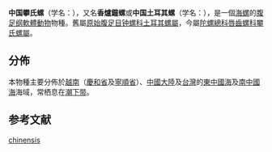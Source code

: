 {{Speciesbox
| taxon = Perrinia chinensis
| authority = (G.B. Sowerby III, 1889)
| synonyms_ref = {{r|WoRMS_761939}}
| synonyms = 
* ''Turcica chinensis'' <small>(G.B. Sowerby III, 1889)</small>（原來組合）
}}

'''中国攀氏螺'''（学名：''{{lang|la|Perrinia chinensis}}''），又名'''香爐鐘螺'''{{r|shelldoc_000077}}或'''中国土耳其螺'''{{r|shell_6570}}（学名：''{{lang|la|Turcica chinensis}}''），是一個[[海螺|海螺]]的[[腹足纲|腹足纲]][[軟體動物|軟體動物]]物種{{r|WoRMS_761939}}。舊屬[[原始腹足目|原始腹足目]][[钟螺科|钟螺科]][[土耳其螺屬|土耳其螺屬]]{{r|shell_6570}}，今屬[[陀螺總科|陀螺總科]][[唇齒螺科|唇齒螺科]][[攀氏螺屬|攀氏螺屬]]{{r|Herbert 2012}}。

==分佈==
本物種主要分佈於[[越南|越南]]（[[慶和省|慶和省]]及[[寧順省|寧順省]]{{r|shelldoc_720090224022}}）、[[中國大陸|中國大陸]]及[[台灣|台灣]]的[[東中國海|東中國海]]及[[南中國海|南中國海]]海域{{r|shelldoc_000077}}{{r|shelldoc_420090220146}}{{r|shell_6570}}，常栖息在[[潮下带|潮下带]]{{r|shell_6570}}。

==参考文献==
{{reflist |refs=
<ref name="Herbert 2012">{{cite journal
 |url=http://www.africaninvertebrates.org.za/Herbert_2012_53_2_568.aspx
 |last=Herbert
 |first=D.G.
 |year=2012
 |title=A revision of the Chilodontidae (Gastropoda: Vetigastropoda: Seguenzioidea) of southern Africa and the south-western Indian Ocean
 |journal=''{{tsl|en|African Invertebrates|}}''
 |volume=53
 |issue=2
 |pages=381–502
 |access-date=2012-11-06
 |language=en
 |deadurl=yes
 |archiveurl=https://archive.is/20121225023230/http://www.africaninvertebrates.org.za/Herbert_2012_53_2_568.aspx
 |archivedate=2012-12-25
 }}</ref>
<ref name="shell_6570">{{cite web
|url=http://shell.sinica.edu.tw/chinese/shellbase_detail.php?science_no=6570
|title=国际贝库：中国土耳其螺
|publisher=台湾贝类资料库
|accessdate=2017-05-25
|language=zh-hant
|archive-date=2016-03-04
|archive-url=https://web.archive.org/web/20160304105522/http://shell.sinica.edu.tw/chinese/shellbase_detail.php?science_no=6570
|dead-url=no
}}</ref>
<ref name="shelldoc_000077">{{shelldoc_000077}}</ref>
<ref name="shelldoc_420090220146">{{shelldoc_420090220146}}</ref>
<ref name="shelldoc_720090224022">{{shelldoc_720090224022}}</ref>
<ref name="WoRMS_761939">{{cite WoRMS
 |id=761939    |authorlink=WoRMS
 |last=Sartori |first=André F.
 |title=''Perrinia chinensis'' (G.B. Sowerby III, 1889)
 |db=MolluscaBase
 |date=2014-05-15 |accessdate=2017-05-25 }}</ref>
}}
{{Taxonbar|from=Q10873495}}

[[Category:攀氏螺属|chinensis]]